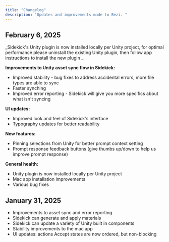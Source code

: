 ```yaml
---
title: "Changelog"
description: "Updates and improvements made to Bezi. "
---
```



## February 6, 2025

_Sidekick's Unity plugin is now installed locally per Unity project, for optimal performance please uninstall the existing Unity plugin, then follow app instructions to install the new plugin _

**Improvements to Unity asset sync flow in Sidekick:** 

- Improved stability - bug fixes to address accidental errors, more file types are able to sync
- Faster synching
- Improved error reporting - Sidekick will give you more specifics about what isn't syncing

 **UI updates:** 

- Improved look and feel of Sidekick's interface
- Typography updates for better readability

 **New features:** 

- Pinning selections from Unity for better prompt context setting
- Prompt response feedback buttons (give thumbs up/down to help us improve prompt response)

 **General health:** 

- Unity plugin is now installed locally per Unity project
- Mac app installation improvements
- Various bug fixes

## January 31, 2025

- Improvements to asset sync and error reporting
- Sidekick can generate and apply materials
- Sidekick can update a variety of Unity built in components
- Stability improvements to the mac app
- UI updates: actions Accept states are now ordered, but non-blocking